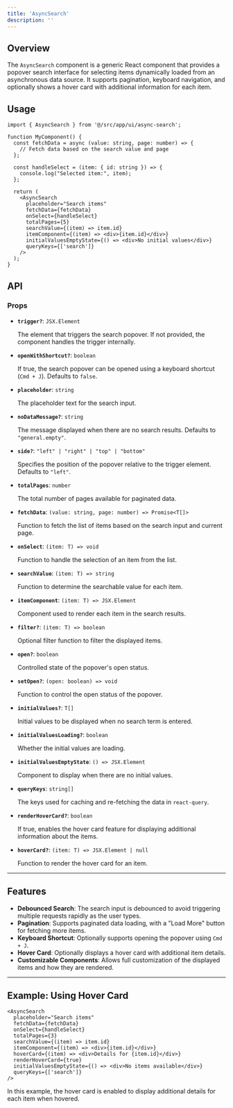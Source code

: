 ```yaml
---
title: 'AsyncSearch'
description: ''
---
```

## **Overview**

The `AsyncSearch` component is a generic React component that provides a popover search interface for selecting items dynamically loaded from an asynchronous data source. It supports pagination, keyboard navigation, and optionally shows a hover card with additional information for each item.

## **Usage**

```tsx
import { AsyncSearch } from '@/src/app/ui/async-search';

function MyComponent() {
  const fetchData = async (value: string, page: number) => {
    // Fetch data based on the search value and page
  };

  const handleSelect = (item: { id: string }) => {
    console.log("Selected item:", item);
  };

  return (
    <AsyncSearch
      placeholder="Search items"
      fetchData={fetchData}
      onSelect={handleSelect}
      totalPages={5}
      searchValue={(item) => item.id}
      itemComponent={(item) => <div>{item.id}</div>}
      initialValuesEmptyState={() => <div>No initial values</div>}
      queryKeys={['search']}
    />
  );
}

```

## **API**

### **Props**

- **`trigger?`**: `JSX.Element`
    
    The element that triggers the search popover. If not provided, the component handles the trigger internally.
    
- **`openWithShortcut?`**: `boolean`
    
    If true, the search popover can be opened using a keyboard shortcut (`Cmd + J`). Defaults to `false`.
    
- **`placeholder`**: `string`
    
    The placeholder text for the search input.
    
- **`noDataMessage?`**: `string`
    
    The message displayed when there are no search results. Defaults to `"general.empty"`.
    
- **`side?`**: `"left" | "right" | "top" | "bottom"`
    
    Specifies the position of the popover relative to the trigger element. Defaults to `"left"`.
    
- **`totalPages`**: `number`
    
    The total number of pages available for paginated data.
    
- **`fetchData`**: `(value: string, page: number) => Promise<T[]>`
    
    Function to fetch the list of items based on the search input and current page.
    
- **`onSelect`**: `(item: T) => void`
    
    Function to handle the selection of an item from the list.
    
- **`searchValue`**: `(item: T) => string`
    
    Function to determine the searchable value for each item.
    
- **`itemComponent`**: `(item: T) => JSX.Element`
    
    Component used to render each item in the search results.
    
- **`filter?`**: `(item: T) => boolean`
    
    Optional filter function to filter the displayed items.
    
- **`open?`**: `boolean`
    
    Controlled state of the popover's open status.
    
- **`setOpen?`**: `(open: boolean) => void`
    
    Function to control the open status of the popover.
    
- **`initialValues?`**: `T[]`
    
    Initial values to be displayed when no search term is entered.
    
- **`initialValuesLoading?`**: `boolean`
    
    Whether the initial values are loading.
    
- **`initialValuesEmptyState`**: `() => JSX.Element`
    
    Component to display when there are no initial values.
    
- **`queryKeys`**: `string[]`
    
    The keys used for caching and re-fetching the data in `react-query`.
    
- **`renderHoverCard?`**: `boolean`
    
    If true, enables the hover card feature for displaying additional information about the items.
    
- **`hoverCard?`**: `(item: T) => JSX.Element | null`
    
    Function to render the hover card for an item.
    

---

## **Features**

- **Debounced Search**: The search input is debounced to avoid triggering multiple requests rapidly as the user types.
- **Pagination**: Supports paginated data loading, with a "Load More" button for fetching more items.
- **Keyboard Shortcut**: Optionally supports opening the popover using `Cmd + J`.
- **Hover Card**: Optionally displays a hover card with additional item details.
- **Customizable Components**: Allows full customization of the displayed items and how they are rendered.

---

## **Example: Using Hover Card**

```tsx
<AsyncSearch
  placeholder="Search items"
  fetchData={fetchData}
  onSelect={handleSelect}
  totalPages={3}
  searchValue={(item) => item.id}
  itemComponent={(item) => <div>{item.id}</div>}
  hoverCard={(item) => <div>Details for {item.id}</div>}
  renderHoverCard={true}
  initialValuesEmptyState={() => <div>No items available</div>}
  queryKeys={['search']}
/>

```

In this example, the hover card is enabled to display additional details for each item when hovered.